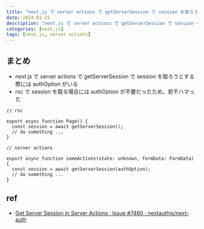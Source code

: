 ```yaml
---
title: "next.js で server actions で getServerSession で session を取ろうとする際には authOption がいる"
date: 2024-01-15
description: "next.js で server actions で getServerSession で session を取ろうとする際には authOption がいる"
categories: [next.js]
tags: [next.js, server actions]
---
```


## まとめ

- next.js で server actions で getServerSession で session を取ろうとする際には authOption がいる
- rsc で session を取る場合には authOption が不要だったため、若干ハマった

```tsx
// rsc

export async function Page() {
  const session = await getServerSession();
  // do something ...
}

// server actions

export async function someActions(state: unknown, formData: FormData) {
  const session = await getServerSession(authOption);
  // do something ...
}
```

## ref

- [Get Server Session in Server Actions · Issue #7460 · nextauthjs/next-auth](https://github.com/nextauthjs/next-auth/issues/7460)
